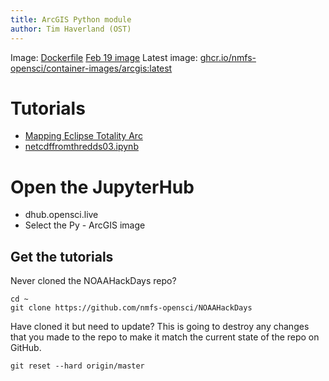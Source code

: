 ```yaml
---
title: ArcGIS Python module
author: Tim Haverland (OST)
---
```


Image: [Dockerfile](https://github.com/nmfs-opensci/container-images/blob/86858cad1c6b5f8431085ddc8d547fbc17589fbf/images/arcgis/Dockerfile) [Feb 19 image](ghcr.io/nmfs-opensci/container-images/arcgis@sha256:a346fff77ea0d7d46d92e49554ee71652617ddacb871903442315ade683843da) Latest image: [ghcr.io/nmfs-opensci/container-images/arcgis:latest](ghcr.io/nmfs-opensci/container-images/arcgis:latest)

# Tutorials

* [Mapping Eclipse Totality Arc](eclipse2024.ipynb)
* [netcdffromthredds03.ipynb](netcdffromthredds03.ipynb)

# Open the JupyterHub

* dhub.opensci.live
* Select the Py - ArcGIS image

## Get the tutorials

Never cloned the NOAAHackDays repo?
```
cd ~
git clone https://github.com/nmfs-opensci/NOAAHackDays
```

Have cloned it but need to update? This is going to destroy any changes that you made to the repo to make it match the current state of the repo on GitHub.
```
git reset --hard origin/master
```


